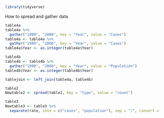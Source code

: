 ```{r}
library(tidyverse)
```

How to spread and gather data
```{r Gather 1}
table4a
table4a %>%
  gather("1999", "2000", key = "Year", value = "Cases")
table4a <- table4a %>%
  gather("1999", "2000", key = "Year", value = "Cases")
table4a$Year <- as.integer(table4a$Year)
```

```{r Gather 2}
table4b
table4b <- table4b %>%
  gather("1999", "2000", key = "Year", value = "Population")
table4b$Year <- as.integer(table4b$Year)

tablejoin <- left_join(table4a, table4b)
```

```{r Spreading}
table2 
Newtable2 <- spread(table2, key = "type", value = "count")
```

```{r separating}
table3
Newtable3 <- table3 %>%
  separate(rate, into = c("cases", "population"), sep = "/", convert = TRUE)

```

